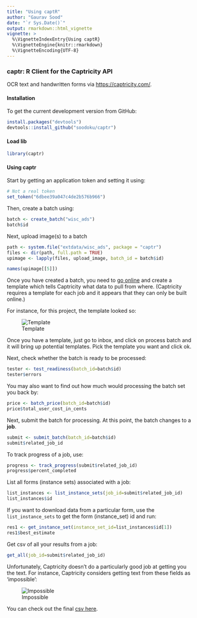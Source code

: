 ```yaml
---
title: "Using captR"
author: "Gaurav Sood"
date: "`r Sys.Date()`"
output: rmarkdown::html_vignette
vignette: >
  %\VignetteIndexEntry{Using captR}
  %\VignetteEngine{knitr::rmarkdown}
  %\VignetteEncoding{UTF-8}
---
```


### captr: R Client for the Captricity API

OCR text and handwritten forms via [https://captricity.com/](https://captricity.com/).

#### Installation

To get the current development version from GitHub:

```r
install.packages("devtools")
devtools::install_github("soodoku/captr")
```

#### Load lib
```r
library(captr)
```

#### Using captr

Start by getting an application token and setting it using:

```r
# Not a real token
set_token("6dbee39a047c4de2b576b966")
```

Then, create a batch using:

```r
batch <- create_batch("wisc_ads")
batch$id
```

Next, upload image(s) to a batch
```r
path <- system.file("extdata/wisc_ads", package = "captr")
files <- dir(path, full.path = TRUE)
upimage <- lapply(files, upload_image, batch_id = batch$id)

names(upimage[[5]])
```

Once you have created a batch, you need to [go online](https://shreddr.captricity.com/job/) and create a template which tells Captricity what data to pull from where. (Captricity requires a template for each job and it appears that they can only be built online.) 

For instance, for this project, the template looked so:

![Template](../inst/extdata/wisc_ads_template.png "Template")

Once you have a template, just go to inbox, and click on process batch and it will bring up potential templates. Pick the template you want and click ok.

Next, check whether the batch is ready to be processed:

```r
tester <- test_readiness(batch_id=batch$id)
tester$errors
```

You may also want to find out how much would processing the batch set you back by:

```r
price <- batch_price(batch_id=batch$id)
price$total_user_cost_in_cents
```

Next, submit the batch for processing. At this point, the batch changes to a **job**.
```r
submit <- submit_batch(batch_id=batch$id)
submit$related_job_id
```

To track progress of a job, use:
```r
progress <- track_progress(submit$related_job_id)
progress$percent_completed
```

List all forms (instance sets) associated with a job:
```r
list_instances <- list_instance_sets(job_id=submit$related_job_id)
list_instances$id
```

If you want to download data from a particular form, use the `list_instance_sets` to get the form (instance_set) id and run:
```r
res1 <- get_instance_set(instance_set_id=list_instances$id[1])
res1$best_estimate
```

Get csv of all your results from a job:
```r
get_all(job_id=submit$related_job_id)
```

Unfortunately, Captricity doesn't do a particularly good job at getting you the text. For instance, Captricity considers getting text from these fields as 'impossible':

![Impossible](../inst/extdata/wisc_ads_impossibles.png "Impossible")


You can check out the final [csv here](../inst/extdata/Wisc_Ads.csv).
